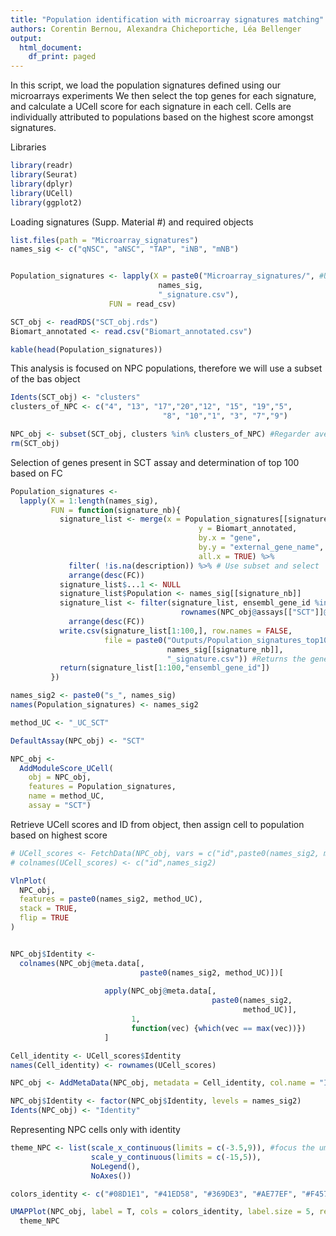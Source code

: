 ```yaml
---
title: "Population identification with microarray signatures matching"
authors: Corentin Bernou, Alexandra Chicheportiche, Léa Bellenger
output:
  html_document:
    df_print: paged
---
```


In this script, we load the population signatures defined using our microarrays experiments
We then select the top genes for each signature, and calculate a UCell score for each signature in each cell.
Cells are individually attributed to populations based on the highest score amongst signatures.

Libraries
```r
library(readr)
library(Seurat)
library(dplyr)
library(UCell)
library(ggplot2)
```

Loading signatures (Supp. Material #) and required objects
```r
list.files(path = "Microarray_signatures")
names_sig <- c("qNSC", "aNSC", "TAP", "iNB", "mNB")


Population_signatures <- lapply(X = paste0("Microarray_signatures/", #Use list_files again
                                 names_sig, 
                                 "_signature.csv"),
                      FUN = read_csv)

SCT_obj <- readRDS("SCT_obj.rds")
Biomart_annotated <- read.csv("Biomart_annotated.csv")

kable(head(Population_signatures)) 
```

This analysis is focused on NPC populations, therefore we will use a subset of the bas object
```r
Idents(SCT_obj) <- "clusters"
clusters_of_NPC <- c("4", "13", "17","20","12", "15", "19","5",
                                  "8", "10","1", "3", "7","9")

NPC_obj <- subset(SCT_obj, clusters %in% clusters_of_NPC) #Regarder avec les idents = cluster_of_NPC
rm(SCT_obj)
```


Selection of genes present in SCT assay and determination of top 100 based on FC
```r
Population_signatures <- 
  lapply(X = 1:length(names_sig),
         FUN = function(signature_nb){
           signature_list <- merge(x = Population_signatures[[signature_nb]],
                                          y = Biomart_annotated,
                                          by.x = "gene",
                                          by.y = "external_gene_name",
                                          all.x = TRUE) %>%
             filter( !is.na(description)) %>% # Use subset and select
             arrange(desc(FC))
           signature_list$...1 <- NULL
           signature_list$Population <- names_sig[[signature_nb]]
           signature_list <- filter(signature_list, ensembl_gene_id %in%
                                      rownames(NPC_obj@assays[["SCT"]]@data)) %>%
             arrange(desc(FC))
           write.csv(signature_list[1:100,], row.names = FALSE,
                     file = paste0("Outputs/Population_signatures_top100/Top100_", 
                                   names_sig[[signature_nb]], 
                                   "_signature.csv")) #Returns the gene list for verification
           return(signature_list[1:100,"ensembl_gene_id"])
         })

names_sig2 <- paste0("s_", names_sig)
names(Population_signatures) <- names_sig2
```

```r
method_UC <- "_UC_SCT"

DefaultAssay(NPC_obj) <- "SCT"

NPC_obj <-
  AddModuleScore_UCell(
    obj = NPC_obj,
    features = Population_signatures,
    name = method_UC,
    assay = "SCT")
```

Retrieve UCell scores and ID from object, then assign cell to population based on highest score
```r
# UCell_scores <- FetchData(NPC_obj, vars = c("id",paste0(names_sig2, method_UC)))
# colnames(UCell_scores) <- c("id",names_sig2)

VlnPlot(
  NPC_obj,
  features = paste0(names_sig2, method_UC),
  stack = TRUE,
  flip = TRUE
)


NPC_obj$Identity <- 
  colnames(NPC_obj@meta.data[,
                             paste0(names_sig2, method_UC)])[
                               
                     apply(NPC_obj@meta.data[,
                                             paste0(names_sig2,
                                                    method_UC)], 
                           1,
                           function(vec) {which(vec == max(vec))})
                     ]

Cell_identity <- UCell_scores$Identity
names(Cell_identity) <- rownames(UCell_scores)

NPC_obj <- AddMetaData(NPC_obj, metadata = Cell_identity, col.name = "Identity")

NPC_obj$Identity <- factor(NPC_obj$Identity, levels = names_sig2)
Idents(NPC_obj) <- "Identity"
```

Representing NPC cells only with identity

```r
theme_NPC <- list(scale_x_continuous(limits = c(-3.5,9)), #focus the umap
                  scale_y_continuous(limits = c(-15,5)),
                  NoLegend(),
                  NoAxes())

colors_identity <- c("#08D1E1", "#41ED58", "#369DE3", "#AE77EF", "#F4576F")

UMAPPlot(NPC_obj, label = T, cols = colors_identity, label.size = 5, repel = T) +
  theme_NPC
```


